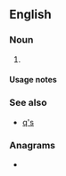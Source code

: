{{also|qs|Qs|q's}}
==English==

===Noun===
{{head|en|noun form}}

# {{plural of|en|Q}}

====Usage notes====
{{U:en:plurals of letters}}

===See also===
* [[q's]]

===Anagrams===
* {{anagrams|en|a=qs|SQ|sq|sq.}}